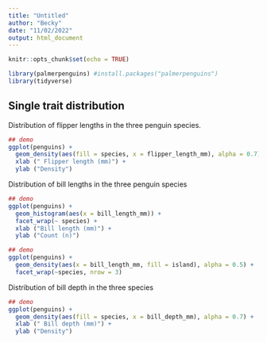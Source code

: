 ```yaml
---
title: "Untitled"
author: "Becky"
date: "11/02/2022"
output: html_document
---
```


```r
knitr::opts_chunk$set(echo = TRUE)
```

```r
library(palmerpenguins) #install.packages("palmerpenguins")
library(tidyverse)

```

## Single trait distribution

Distribution of flipper lengths in the three penguin species. 
```r
## demo
ggplot(penguins) +
  geom_density(aes(fill = species, x = flipper_length_mm), alpha = 0.7) +
  xlab (" Flipper length (mm)") +
  ylab ("Density")
```
Distribution of bill lengths in the three penguin species
```r
## demo
ggplot(penguins) +
  geom_histogram(aes(x = bill_length_mm)) +
  facet_wrap(~ species) +
  xlab ("Bill length (mm)") +
  ylab ("Count (n)")

```
```r
## demo
ggplot(penguins) +
  geom_density(aes(x = bill_length_mm, fill = island), alpha = 0.5) +
  facet_wrap(~species, nrow = 3)

```

Distribution of bill depth in the three species

```r
## demo
ggplot(penguins) +
  geom_density(aes(fill = species, x = bill_depth_mm), alpha = 0.7) +
  xlab (" Bill depth (mm)") +
  ylab ("Density") 
```
